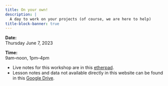 ```yaml
---
title: On your own!
description: |
  A day to work on your projects (of course, we are here to help)
title-block-banner: true
---
```


:::{.topdef}

**Date:** \
Thursday June 7, 2023

**Time:** \
9am–noon, 1pm–4pm

:::

:::{.info}

- Live notes for this workshop are in this [etherpad](https://etherpad.wikimedia.org/p/Wy2XcLdS9pgIkg-_p_ZZ).
- Lesson notes and data not available directly in this website can be found in this [Google Drive](https://drive.google.com/drive/folders/1h9fVy4EZkMQ0Y6C-70sN8-vjQyEKUYiI).

:::
